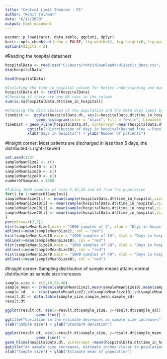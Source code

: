 ```yaml
---
title: "Central Limit Theorem - P1"
author: "Rohit Tolawat"
date: "6/12/2020"
output: html_document
---
```


```r
pacman::p_load(caret, data.table, ggplot2, dplyr)
knitr::opts_chunk$set(echo = FALSE, fig.width=12, fig.height=6, fig.path = 'Figs/')
options(digits = 3)
```


#Reading the hospital datasheet
```r
hospitalData <- read.csv("C:/Users/rohit/Downloads/diabetic_data.csv", header = TRUE)
dim(hospitalData)
```

```r
head(hospitalData)
```

```r
#Isolating the time in hospital column for better understanding and manipulation
hospitalData.dt <- setDT(hospitalData)
#Checking if there are any NA rows in the column
sum(is.na(hospitalData.dt$time_in_hospital))
```
```r
#Checking the distribution of the population and the mean days spent by a patient in hospital
timeDist <-  ggplot(hospitalData.dt, aes(x=hospitalData.dt$time_in_hospital)) +
              geom_histogram(color = "black", fill = "white", binwidth = 1) 
timeDist + geom_vline(hospitalData.dt, xintercept =mean(hospitalData.dt$time_in_hospital), color = "red", linetype = "dashed")   + 
          ggtitle("Distribution of days in hospital(Dashed line = Population mean)") +
          xlab("Days in hospital") + ylab("Number of patients")

```
#Insight corner: Most patients are discharged in less than 5 days, the distributed is right-skewed
```r
set.seed(123)
sampleMeanSize2 <- c()
sampleMeanSize10 <- c()
sampleMeanSize20 <- c()
sampleMeanSize40 <- c()
numberOfSamples = 1000

#Taking 1000 samples of size 2,10,20 and 40 from the population
for(i in 1:numberOfSamples){
sampleMeanSize2[i] <- mean(sample(hospitalData.dt$time_in_hospital,size = 2, replace = TRUE))
sampleMeanSize10[i] <- mean(sample(hospitalData.dt$time_in_hospital,size = 10, replace = TRUE))
sampleMeanSize20[i] <- mean(sample(hospitalData.dt$time_in_hospital,size = 20, replace = TRUE))
sampleMeanSize40[i] <- mean(sample(hospitalData.dt$time_in_hospital,size = 40, replace = TRUE))
}
par(mfrow=c(2,2))
hist(sampleMeanSize2,main = "1000 samples of 2", xlab = "Days in hospital" )
abline(v=mean(sampleMeanSize2), col = "red")
hist(sampleMeanSize10,main = "1000 samples of 10", xlab = "Days in hospital" )
abline(v=mean(sampleMeanSize10), col = "red")
hist(sampleMeanSize20,main = "1000 samples of 20", xlab = "Days in hospital" )
abline(v=mean(sampleMeanSize20), col = "red")
hist(sampleMeanSize40,main = "1000 samples of 40", xlab = "Days in hospital" )
abline(v=mean(sampleMeanSize40), col = "red")

```
#Insight corner: Sampling distribution of sample means attains normal distriburion as sample size increases 
```r
sample_size <- c(2,10,20,40)
sample_mean <- c(mean(sampleMeanSize2),mean(sampleMeanSize10),mean(sampleMeanSize20),mean(sampleMeanSize40))
sample_sd   <- c(sd(sampleMeanSize2),sd(sampleMeanSize10),sd(sampleMeanSize20),sd(sampleMeanSize40))
result.dt <- data.table(sample_size,sample_mean,sample_sd)
result.dt
```

```r
ggplot(result.dt, aes(x=result.dt$sample_size, y=result.dt$sample_sd)) +
              geom_line() +
ggtitle("Variation in the estimate decreases as sample size increases") +
xlab("Sample size") + ylab("Standard deviation")

```

```r
ggplot(result.dt, aes(x=result.dt$sample_size, y=result.dt$sample_mean)) +
              geom_line() +
geom_hline(hospitalData.dt, yintercept =mean(hospitalData.dt$time_in_hospital),color = "red", linetype = "dashed")   +    
ggtitle("As sample size increases, estimate inches closer to population mean") +
xlab("Sample size") + ylab("Estimate mean of population")

```

